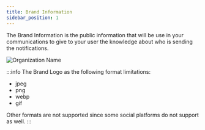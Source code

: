 ```yaml
---
title: Brand Information
sidebar_position: 1
---
```


The Brand Information is the public information that will be use in your communications to give to your user the knowledge about who is sending the notifications.


![Organization Name](/img/settings/brand_main.png)

:::info
The Brand Logo as the following format limitations:
- jpeg
- png
- webp
- gif

Other formats are not supported since some social platforms do not support as well.
:::
